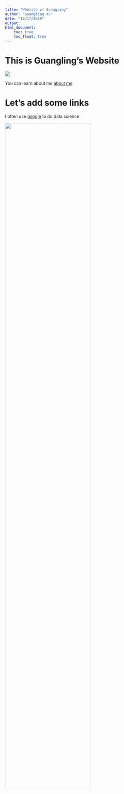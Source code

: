 ```yaml
---
title: "Website of Guangling"
author: "Guangling Xu"
date: "10/17/2019"
output: 
html_document:
    toc: true
    toc_float: true
---
```

# This is Guangling's Website
![](https://media.giphy.com/media/drXGoW1iudhKw/giphy.gif)

You can learn about me [about me](aboutme.html)

# Let's add some links

I often use [google](http://www.google.com) to do data science

<img src="screen saver.jpg" style="width:75%">